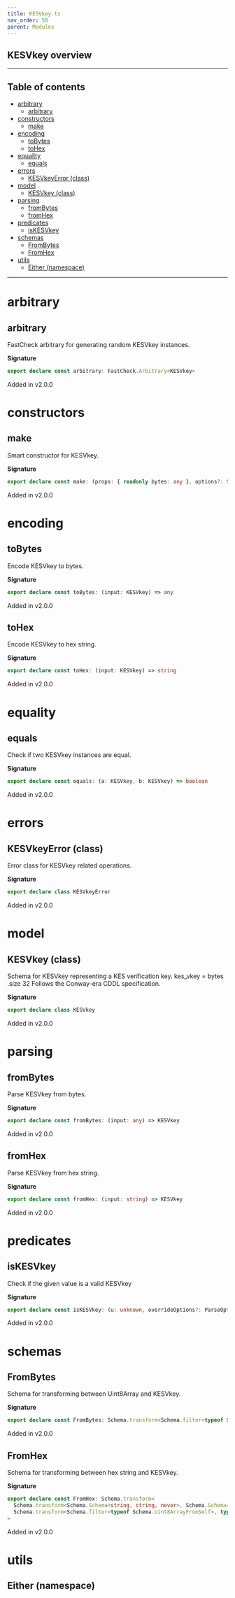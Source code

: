 ```yaml
---
title: KESVkey.ts
nav_order: 58
parent: Modules
---
```


## KESVkey overview

---

<h2 className="text-delta">Table of contents</h2>

- [arbitrary](#arbitrary)
  - [arbitrary](#arbitrary-1)
- [constructors](#constructors)
  - [make](#make)
- [encoding](#encoding)
  - [toBytes](#tobytes)
  - [toHex](#tohex)
- [equality](#equality)
  - [equals](#equals)
- [errors](#errors)
  - [KESVkeyError (class)](#kesvkeyerror-class)
- [model](#model)
  - [KESVkey (class)](#kesvkey-class)
- [parsing](#parsing)
  - [fromBytes](#frombytes)
  - [fromHex](#fromhex)
- [predicates](#predicates)
  - [isKESVkey](#iskesvkey)
- [schemas](#schemas)
  - [FromBytes](#frombytes-1)
  - [FromHex](#fromhex-1)
- [utils](#utils)
  - [Either (namespace)](#either-namespace)

---

# arbitrary

## arbitrary

FastCheck arbitrary for generating random KESVkey instances.

**Signature**

```ts
export declare const arbitrary: FastCheck.Arbitrary<KESVkey>
```

Added in v2.0.0

# constructors

## make

Smart constructor for KESVkey.

**Signature**

```ts
export declare const make: (props: { readonly bytes: any }, options?: Schema.MakeOptions | undefined) => KESVkey
```

Added in v2.0.0

# encoding

## toBytes

Encode KESVkey to bytes.

**Signature**

```ts
export declare const toBytes: (input: KESVkey) => any
```

Added in v2.0.0

## toHex

Encode KESVkey to hex string.

**Signature**

```ts
export declare const toHex: (input: KESVkey) => string
```

Added in v2.0.0

# equality

## equals

Check if two KESVkey instances are equal.

**Signature**

```ts
export declare const equals: (a: KESVkey, b: KESVkey) => boolean
```

Added in v2.0.0

# errors

## KESVkeyError (class)

Error class for KESVkey related operations.

**Signature**

```ts
export declare class KESVkeyError
```

Added in v2.0.0

# model

## KESVkey (class)

Schema for KESVkey representing a KES verification key.
kes_vkey = bytes .size 32
Follows the Conway-era CDDL specification.

**Signature**

```ts
export declare class KESVkey
```

Added in v2.0.0

# parsing

## fromBytes

Parse KESVkey from bytes.

**Signature**

```ts
export declare const fromBytes: (input: any) => KESVkey
```

Added in v2.0.0

## fromHex

Parse KESVkey from hex string.

**Signature**

```ts
export declare const fromHex: (input: string) => KESVkey
```

Added in v2.0.0

# predicates

## isKESVkey

Check if the given value is a valid KESVkey

**Signature**

```ts
export declare const isKESVkey: (u: unknown, overrideOptions?: ParseOptions | number) => u is KESVkey
```

Added in v2.0.0

# schemas

## FromBytes

Schema for transforming between Uint8Array and KESVkey.

**Signature**

```ts
export declare const FromBytes: Schema.transform<Schema.filter<typeof Schema.Uint8ArrayFromSelf>, typeof KESVkey>
```

Added in v2.0.0

## FromHex

Schema for transforming between hex string and KESVkey.

**Signature**

```ts
export declare const FromHex: Schema.transform<
  Schema.transform<Schema.Schema<string, string, never>, Schema.Schema<Uint8Array, Uint8Array, never>>,
  Schema.transform<Schema.filter<typeof Schema.Uint8ArrayFromSelf>, typeof KESVkey>
>
```

Added in v2.0.0

# utils

## Either (namespace)
